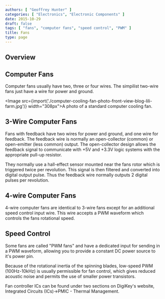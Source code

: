 ```yaml
---
authors: [ "Geoffrey Hunter" ]
categories: [ "Electronics", "Electronic Components" ]
date: 2015-10-29
draft: false
tags: [ "fans", "computer fans", "speed control", "PWM" ]
title: Fans
type: page
---
```



## Overview

## Computer Fans

Computer fans usually have two, three or four wires. The simpilist two-wire fans just have a wire for power and ground.

<Image src={import('./computer-cooling-fan-photo-front-view-blog-lili-farm.jpg')} width="308px">A photo of a standard computer cooling fan.</Image>

## 3-Wire Computer Fans

Fans with feedback have two wires for power and ground, and one wire for feedback. The feedback wire is normally an open-collector (common) or open-emitter (less common) output. The open-collector design allows the feedback signal to communicate with +5V and +3.3V logic systems with the appropriate pull-up resistor.

They normally use a hall-effect sensor mounted near the fans rotor which is triggered twice per revolution. This signal is then filtered and converted into digital output pulse. Thus the feedback wire normally outputs 2 digital pulses per revolution.

## 4-wire Computer Fans

4-wire computer fans are identical to 3-wire fans except for an additional speed control input wire. This wire accepts a PWM waveform which controls the fans rotational speed.

## Speed Control

Some fans are called "PWM fans" and have a dedicated input for sending in a PWM waveform, allowing you to provide a constant DC power source to it's power pin.

Because of the rotational inertia of the spinning blades, low-speed PWM (100Hz-10kHz) is usually permissible for fan control, which gives reduced acoustic noise and permits the use of smaller power transistors.

Fan controller ICs can be found under two sections on DigiKey's website, Integrated Circuits (ICs)->PMIC - Thermal Management. 

